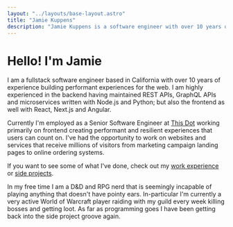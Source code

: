 ```yaml
---
layout: "../layouts/base-layout.astro"
title: "Jamie Kuppens"
description: "Jamie Kuppens is a software engineer with over 10 years of experience building for the web."
---
```


# Hello! I'm Jamie

I am a fullstack software engineer based in California with over 10 years of experience building
performant experiences for the web. I am highly experienced in the backend having maintained REST
APIs, GraphQL APIs and microservices written with Node.js and Python; but also the frontend as well
with React, Next.js and Angular.

Currently I'm employed as a Senior Software Engineer at [This Dot](https://www.thisdot.co/) working
primarily on frontend creating performant and resilient experiences that users can count on. I've
had the opportunity to work on websites and services that receive millions of visitors from
marketing campaign landing pages to online ordering systems.

If you want to see some of what I've done, check out my [work experience](/work-experience) or [side
projects](/projects).

In my free time I am a D&D and RPG nerd that is seemingly incapable of playing anything that doesn't
have pointy ears. In-particular I'm currently a very active World of Warcraft player raiding with my
guild every week killing bosses and getting loot. As far as programming goes I have been getting
back into the side project groove again.
